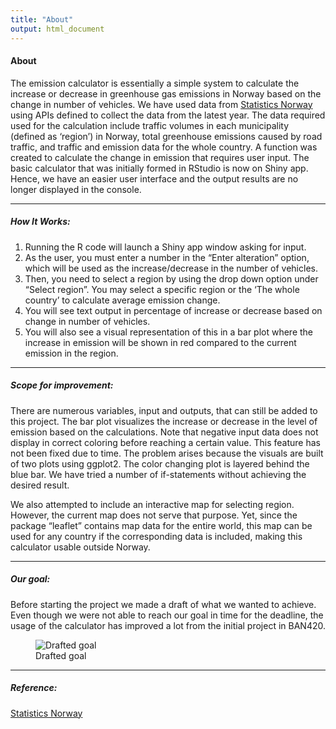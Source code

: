 ```yaml
---
title: "About"
output: html_document
---
```

#### **About** 
The emission calculator is essentially a simple system to calculate the increase or decrease in greenhouse gas emissions in Norway based on the change in number of vehicles. We have used data from [Statistics Norway](https://www.ssb.no/) using APIs defined to collect the data from the latest year. The data required used for the calculation include traffic volumes in each municipality (defined as ‘region’) in Norway, total greenhouse emissions caused by road traffic, and traffic and emission data for the whole country. A function was created to calculate the change in emission that requires user input.
The basic calculator that was initially formed in RStudio is now on Shiny app. Hence, we have an easier user interface and the output results are no longer displayed in the console. 

--------

##### **How It Works:**

1. Running the R code will launch a Shiny app window asking for input.
2. As the user, you must enter a number in the “Enter alteration” option, which will be used as the increase/decrease in the number of vehicles.
3. Then, you need to select a region by using the drop down option under “Select region”. You may select a specific region or the ‘The whole country’ to calculate average emission change.
4. You will see text output in percentage of increase or decrease based on change in number of vehicles.
5. You will also see a visual representation of this in a bar plot where the increase in emission will be shown in red compared to the current emission in the region.

--------

##### **Scope for improvement:**

There are numerous variables, input and outputs, that can still be added to this project. 
The bar plot visualizes the increase or decrease in the level of emission based on the calculations. Note that negative input data does not display in correct coloring before reaching a certain value. This feature has not been fixed due to time. The problem arises because the visuals are built of two plots using ggplot2. The color changing plot is layered behind the blue bar. We have tried a number of if-statements without achieving the desired result. 

We also attempted to include an interactive map for selecting region. However, the current map does not serve that purpose. Yet, since the package “leaflet” contains map data for the entire world, this map can be used for any country if the corresponding data is included, making this calculator usable outside Norway.

-----------

##### **Our goal:**
Before starting the project we made a draft of what we wanted to achieve. Even though we were not able to reach our goal in time for the deadline, the usage of the calculator has improved a lot from the initial project in BAN420.  

![Drafted goal](https://raw.githubusercontent.com/n-tabassum/BAN400/main/goal.png)

--------

##### **Reference:**
[Statistics Norway](https://www.ssb.no/)



